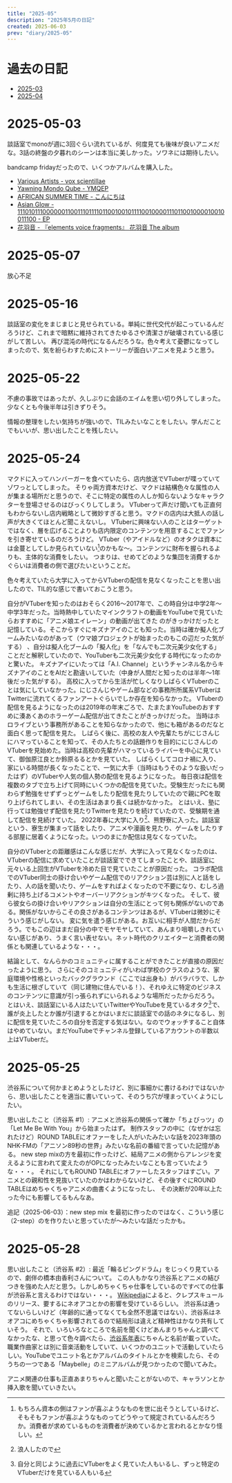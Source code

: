 ```yaml
---
title: "2025-05"
description: "2025年5月の日記"
created: 2025-06-03
prev: "diary/2025-05"
---
```



# 過去の日記

- [2025-03](/diary/2025-03)
- [2025-04](/diary/2025-04)

# 2025-05-03

談話室でmonoが週に3回ぐらい流れているが、何度見ても後味が良いアニメだな。3話の終盤の夕暮れのシーンは本当に美しかった。ソワネには期待したい。

bandcamp fridayだったので、いくつかアルバムを購入した。

- [Various Artists - vox scientillae](https://eli000.bandcamp.com/album/vox-scintillae)
- [Yawning Mondo Qube - YMQEP](https://local-visions.bandcamp.com/album/ymqep)
- [AFRICAN SUMMER TIME - こんにちは](https://africansummertime.bandcamp.com/album/-)
- [Asian Glow - 111010111000000110011101111011001001011110010000111011001000010010011100 - EP](https://dbeatdropdeadpowerhead.bandcamp.com/album/111010111000000110011101111011001001011110010000111011001000010010011100-ep)
- [花羽音 - 『elements voice fragments』 花羽音 The album](https://illuminus2024.bandcamp.com/album/elements-voice-fragments-the-album)

# 2025-05-07

放心不足

# 2025-05-16

談話室の変化をまじまじと見せられている。単純に世代交代が起こっているんだろうけど、これまで暗黙に維持されてきたゆるさや清潔さが破壊されている感じがして苦しい。
再び混沌の時代になるんだろうな。色々考えて憂鬱になってしまったので、気を紛らわすためにストーリーが面白いアニメを見ようと思う。

# 2025-05-22

不慮の事故ではあったが、久しぶりに会話のエイムを思い切り外してしまった。少なくとも今後半年は引きずりそう。

情報の整理をしたい気持ちが強いので、TILみたいなことをしたい。学んだことでもいいが、思い出したことを残したい。

# 2025-05-24

マクドに入ってハンバーガーを食べていたら、店内放送でVTuberが喋っていてゾワっとしてしまった。
そりゃ両方資本だけど、マクドは結構色々な属性の人が集まる場所だと思うので、そこに特定の属性の人しか知らないようなキャラクターを登場させるのはびっくりしてしまう。
VTuberって声だけ聞いても正直何もわからないし店内戦略として微妙すぎると思う。マクドの店内は大抵人の話し声が大きくてほとんど聞こえないし。
VTuberに興味ない人のことはターゲットではなく、層を広げることよりも店内限定のコンテンツを用意することでファンを引き寄せているのだろうけど。
VTuber（やアイドルなど）のオタクは資本には金蔓としてしか見られていない[^1]のかもな〜。コンテンツに財布を握られるよりも、主体的な消費をしたい。
つまりは、せめてどのような集団を消費するかぐらいは消費者の側で選びたいということだ。

色々考えていたら大学に入ってからVTuberの配信を見なくなったことを思い出したので、TIL的な感じで書いておこうと思う。

自分がVTuberを知ったのはおそらく2016〜2017年で、この時自分は中学2年〜中学3年だった。当時熱中していたマインクラフトの動画をYouTubeで見ていたらおすすめに「アニメ娘エイレーン」の動画が出てきた
のがきっかけだったと記憶している。そこからすぐにキズナアイのことも知った。当時は確か擬人化ブームみたいなのがあって（ウマ娘プロジェクトが始まったのもこの辺だった気がする）
、自分は擬人化ブームの「擬人化」を「なんでも二次元美少女化する」ことだと解釈していたので、YouTuberも二次元美少女化する時代になったのかと驚いた。
キズナアイにいたっては「A.I. Channel」というチャンネル名からキズナアイのことをAIだと勘違いしていた（中身が人間だと知ったのは半年〜1年後だった気がする）。
高校に入ってから生活が忙しくなりしばらくVTuberのことは気にしていなかった。にじさんじやゲーム部などの事務所所属系VTuberはTwitterに流れてくるファンアートぐらいでしか存在を知らなかった。
VTuberの配信を見るようになったのは2019年の年末ごろで、たまたまYouTubeのおすすめに湊あくあのホラーゲーム配信が出てきたことがきっかけだった。
当時はホロライブという事務所があることを知らなかったので、他にも箱があるのだなと面白く思って配信を見た。
しばらく後に、高校の友人や先輩たちがにじさんじにハマっていることを知って、その人たちとの話題作りを目的ににじさんじのVTuberを見始めた。当時は高校の先輩がハマっているライバーを中心に見ていて、御伽原江良とか鈴原るるとかを見ていた。
しばらくしてコロナ禍に入り、家にいる時間が長くなったことで、一気に大手（当時はもうそのような扱いだったはず）のVTuberや人気の個人勢の配信を見るようになった。
毎日夜は配信を複数のタブで立ち上げて同時にいくつかの配信を見ていた。受験生だったにも関わらず勉強をせずずっとゲームをしたり配信を見たりしていたので親にPCを取り上げられてしまい、その生活はあまり長くは続かなかった。
とはいえ、塾に行っては勉強せず配信を見たりTwitterを見たりを続けていたので、受験期を通して配信を見続けていた。
2022年春に大学に入り[^2]、熊野寮に入った。談話室という、寮生が集まって話をしたり、アニメや漫画を見たり、ゲームをしたりする部屋に居着くようになった。いつのまにか配信は見なくなっていた。

自分のVTuberとの距離感はこんな感じだが、大学に入って見なくなったのは、VTuberの配信に求めていたことが談話室でできてしまったことや、談話室に元々いる上回生がVTuberを冷めた目で見ていたことが原因だった。
コラボ配信でのVTuber同士の掛け合いやゲーム配信でのリアクション芸は別に人と話をしたり、人の話を聞いたり、ゲームをすればよくなったので不要になり、むしろ過剰に持ち上げるコメントやオーバーリアクションがキツくなった。
そして、彼ら彼女らの掛け合いやリアクションは自分の生活にとって何も関係がないのである。関係がないからこその良さがあるコンテンツはあるが、VTuberは微妙にそういう感じがしない。
変に気を遣う感じがある。お互いに相手が人間だからだろう。でもこの辺はまだ自分の中でモヤモヤしていて、あんまり咀嚼しきれていない感じがあり、うまく言い表せない。ネット時代のクリエイターと消費者の関係とも関連しているような・・・。

結論として、なんらかのコミュニティに属することができたことが直接の原因だったように思う。
さらにそのコミュニティがいわば学校のクラスのような、家庭環境や性格といったバックグラウンド（ここでは出身も）がバラバラで、しかも生活に根ざしていて（同じ建物に住んでいる！）、それゆえに特定のビジネスのコンテンツに意識が引っ張られずにいられるような場所だったからだろう。
とはいえ、談話室にいる人はたいていTwitterやYouTubeを見ているオタク[^3]で、誰が炎上したとか誰が引退するとかはいまだに談話室での話のネタになるし、別に配信を見ていたころの自分を否定する気はない。なのでウォッチすること自体はやめていない。まだYouTubeでチャンネル登録しているアカウントの半数以上はVTuberだ。

[^1]: もちろん資本の側はファンが喜ぶようなものを世に出そうとしているけど、そもそもファンが喜ぶようなものってどうやって規定されているんだろうか。消費者が求めているものを消費者が決めているかと言われるとかなり怪しい。
[^2]: 浪人したので
[^3]: 自分と同じように過去にVTuberをよく見ていた人もいるし、ずっと特定のVTuberだけを見ている人もいる

# 2025-05-25

渋谷系について何かまとめようとしたけど、別に事細かに書けるわけではないから、思い出したことを適当に書いていって、そのうち穴が埋まっていくようにしたい。

思い出したこと（渋谷系 #1）: アニメと渋谷系の関係って確か「ちょびっツ」の「Let Me Be With You」から始まったはず。
制作スタッフの中に（なぜかは忘れたけど）ROUND TABLEにオファーをした人がいたみたいな話を2023年頭のNHK-FMの「アニソン89秒の世界」みたいな名前の番組で言っていた記憶がある。
new step mixの方を最初に作ったけど、結局アニメの側からアレンジを変えるように言われて変えたのがOPになったみたいなことも言っていたような・・・。
それにしてもROUND TABLEにオファーしたスタッフはすごい。アニメとの親和性を見抜いていたのかはわからないけど、その後すぐにROUND TABLEはめちゃくちゃアニメの曲書くようになったし、
その決断が20年以上たった今にも影響してるもんなあ。

<YouTubeEmbed videoId="dWmFeYA9Nj4" />

追記（2025-06-03）：new step mix を最初に作ったのではなく、こういう感じ（2-step）のを作りたいと思っていたが〜みたいな話だったかも。

# 2025-05-28

思い出したこと（渋谷系 #2）: 最近「輪るピングドラム」をじっくり見ているので、劇伴の橋本由香利さんについて。
この人もかなり渋谷系とアニメの結びつきを強めた人だと思う。しかしめちゃくちゃ仕事をしているのですべての仕事が渋谷系と言えるわけではない・・・。
[Wikipedia](https://ja.wikipedia.org/wiki/%E6%A9%8B%E6%9C%AC%E7%94%B1%E9%A6%99%E5%88%A9)によると、クレプスキュールのリリース、要するにネオアコとかの影響を受けているらしい。
渋谷系は通ってないらしいけど（年齢的に通ってなくても全然不思議ではない）、渋谷系はネオアコにめちゃくちゃ影響されてるので結局形は違えど精神性はかなり共有していそう。
それで、いろいろなところで名前を聞くけどあんまりちゃんと調べてなかったな、と思って色々調べたら、[渋谷系年表](http://radiodaze.g2.xrea.com/KKK00.htm)にちゃんと名前が載っていた。
職業作曲家とは別に音楽活動をしていて、いくつかのユニットで活動していたらしい。YouTubeでユニット名とかアルバムのタイトルとかを検索したら、そのうちの一つである「Maybelle」のミニアルバムが見つかったので聞いてみた。

<YouTubeEmbed videoId="i73nqz7Db30" />

アニメ関連の仕事も正直あまりちゃんと聞いたことがないので、キャラソンとか挿入歌を聞いていきたい。
